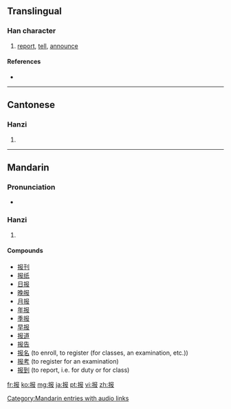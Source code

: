 {{also|報}}
==Translingual==
{{Han stroke|[[Image:报-order.gif]]}}

===Han character===
{{Han char|rn=64|rad=手|as=04|sn=7|four=|canj=手尸中水 (QSLE)}}

# [[report]], [[tell]], [[announce]]

====References====
* {{Han ref|kx=0422.121|hdz=31846.010|uh=62A5|ud=25253}}

----

==Cantonese==

===Hanzi===
{{yue-hanzi|jyut=|y=bou3|tra=報}}

# {{defn|Cantonese|sort=手04}}

----

==Mandarin==

===Pronunciation===
* {{audio|zh-bào.ogg|audio}}

===Hanzi===
{{cmn-hanzi|tra=報|pin=[[bào]] ([[bao4]])|wg=pao<sup>4</sup>}}

# {{defn|Mandarin|sort=手04}}

====Compounds====
*[[报刊]]
*[[报纸]]
*[[日报]]
*[[晚报]]
*[[月报]]
*[[年报]]
*[[季报]]
*[[早报]]
*[[报道]]
*[[报告]]
* [[报名]] (to enroll, to register (for classes, an examination, etc.))
*[[报考]] (to register for an examination)
*[[报到]] (to report, i.e. for duty or for class)

[[Category:Mandarin entries with audio links]]

[[fr:报]]
[[ko:报]]
[[mg:报]]
[[ja:报]]
[[pt:报]]
[[vi:报]]
[[zh:报]]